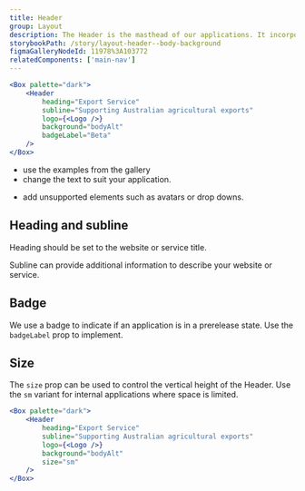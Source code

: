 ```yaml
---
title: Header
group: Layout
description: The Header is the masthead of our applications. It incorporates the Department of Agriculture, Fisheries and Forestry Coat of Arms logo and provides a user context on where they are.
storybookPath: /story/layout-header--body-background
figmaGalleryNodeId: 11978%3A103772
relatedComponents: ['main-nav']
---
```


```jsx live
<Box palette="dark">
	<Header
		heading="Export Service"
		subline="Supporting Australian agricultural exports"
		logo={<Logo />}
		background="bodyAlt"
		badgeLabel="Beta"
	/>
</Box>
```

<DoHeading />

- use the examples from the gallery
- change the text to suit your application.

<DontHeading />

- add unsupported elements such as avatars or drop downs.

## Heading and subline

Heading should be set to the website or service title.

Subline can provide additional information to describe your website or service.

## Badge

We use a badge to indicate if an application is in a prerelease state. Use the `badgeLabel` prop to implement.

## Size

The `size` prop can be used to control the vertical height of the Header. Use the `sm` variant for internal applications where space is limited.

```jsx live
<Box palette="dark">
	<Header
		heading="Export Service"
		subline="Supporting Australian agricultural exports"
		logo={<Logo />}
		background="bodyAlt"
		size="sm"
	/>
</Box>
```
